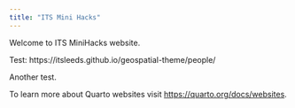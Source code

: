 ```yaml
---
title: "ITS Mini Hacks"
---
```


Welcome to ITS MiniHacks website.

Test: https://itsleeds.github.io/geospatial-theme/people/

Another test.

To learn more about Quarto websites visit <https://quarto.org/docs/websites>.

